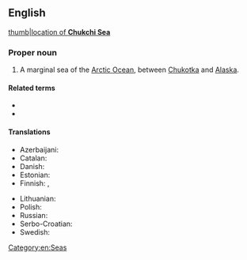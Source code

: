 ==English==
{{wikipedia}}
[[image:Chukchi_Sea_map.png|thumb|location of '''Chukchi Sea''']]

===Proper noun===
{{en-proper noun|head=Chukchi Sea}}

# A marginal sea of the [[Arctic Ocean]], between [[Chukotka]] and [[Alaska]].

====Related terms====
* {{l|en|Chukchi}}
* {{l|en|Chukotka}}

====Translations====
{{trans-top|part of the Arctic Ocean}}
* Azerbaijani: {{t+|az|Çukot dənizi}}
* Catalan: {{t|ca|mar dels Txuktxis|m}}
* Danish: {{t|da|Tjuktjerhavet}}
* Estonian: {{t|et|Tšuktši meri}}
* Finnish: {{t+|fi|Tšuktšimeri}}, {{t|fi|Tšuktšienmeri}}
{{trans-mid}}
* Lithuanian: {{t|lt|Čiukčių jūra}}
* Polish: {{t|pl|Morze Czukockie|m}}
* Russian: {{t+|ru|Чуко́тское мо́ре|n}}
* Serbo-Croatian: {{t|sh|Čukotsko more}}
* Swedish: {{t|sv|Tjuktjerhavet|n}}
{{trans-bottom}}

[[Category:en:Seas]]